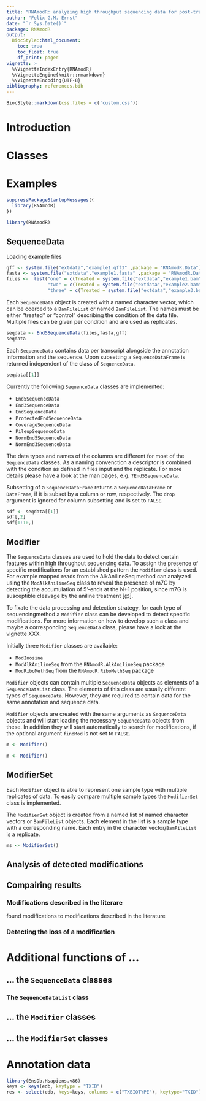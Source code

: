 ```yaml
---
title: "RNAmodR: analyzing high throughput sequencing data for post-transcriptional RNA modification footprints"
author: "Felix G.M. Ernst"
date: "`r Sys.Date()`"
package: RNAmodR
output:
  BiocStyle::html_document:
    toc: true
    toc_float: true
    df_print: paged
vignette: >
  %\VignetteIndexEntry{RNAmodR}
  %\VignetteEngine{knitr::rmarkdown}
  %\VignetteEncoding{UTF-8}
bibliography: references.bib
---
```


```r
BiocStyle::markdown(css.files = c('custom.css'))
```

# Introduction

# Classes

# Examples

```r
suppressPackageStartupMessages({
  library(RNAmodR)
})
```
```r
library(RNAmodR)
```

## SequenceData

Loading example files

```r
gff <- system.file("extdata","example1.gff3" ,package = "RNAmodR.Data")
fasta <- system.file("extdata","example1.fasta" ,package = "RNAmodR.Data")
files <-  list("one" = c(Treated = system.file("extdata","example1.bam" ,package = "RNAmodR.Data")),
               "two" = c(Treated = system.file("extdata","example2.bam" ,package = "RNAmodR.Data")),
               "three" = c(Treated = system.file("extdata","example3.bam" ,package = "RNAmodR.Data")))
```

Each `SequenceData` object is created with a named character vector, which can 
be coerced to a `BamFileList` or named `BamFileList`. The names must be either
"treated" or "control" describing the condition of the data file. Multiple 
files can be given per condition and are used as replicates.

```r
seqdata <- End5SequenceData(files,fasta,gff)
seqdata
```

Each `SequenceData` contains data per transcript alongside the annotation 
information and the sequence. Upon subsetting a `SequenceDataFrame` is returned
independent of the class of `SequenceData`.

```r
seqdata[[1]]
```

Currently the following `SequenceData` classes are implemented:

 * `End5SequenceData`
 * `End3SequenceData`
 * `EndSequenceData`
 * `ProtectedEndSequenceData`
 * `CoverageSequenceData`
 * `PileupSequenceData`
 * `NormEnd5SequenceData`
 * `NormEnd3SequenceData`

The data types and names of the columns are different for most of the 
`SequenceData` classes. As a naming convenction a descriptor is combined with
the condition as defined in files input and the replicate. For more details
please have a look at the man pages, e.g. `?End5SequenceData`.

Subsetting of a `SequenceDataFrame` returns a `SequenceDataFrame` or `DataFrame`, 
if it is subset by a column or row, respectively. The `drop` argument is 
ignored for column subsetting and is set to `FALSE`.

```r
sdf <- seqdata[[1]]
sdf[,2]
sdf[1:10,]
```

## Modifier

The `SequenceData` classes are used to hold the data to detect certain features
within high throughput sequencing data. To assign the presence of specific
modifications for an established pattern the `Modifier` class is used. For
example mapped reads from the AlkAnilineSeq method can analyzed using the
`ModAlkAnilineSeq` class to reveal the presence of m7G by detecting the
accumulation of 5'-ends at the N+1 position, since m7G is susceptible cleavage
by the aniline treatment [@].

To fixate the data processing and detection strategy, for each type of 
sequencingmethod a `Modifier` class can be developed to detect specific 
modifications. For more information on how to develop such a class and maybe a 
corresponding `SequenceData` class, please have a look at the vignette XXX.

Initially three `Modifier` classes are available:

 * `ModInosine`
 * `ModAlkAnilineSeq` from the `RNAmodR.AlkAnilineSeq` package
 * `ModRiboMethSeq` from the `RNAmodR.RiboMethSeq` package
 
`Modifier` objects can contain multiple `SequenceData` objects as elements of
a `SequenceDataList` class. The elements of this class are usually different 
types of `SequenceData`. However, they are required to contain data for the 
same annotation and sequence data.

`Modifier` objects are created with the same arguments as `SequenceData` objects
and will start loading the necessary `SequenceData` objects from these. In 
addition they will start automatically to search for modifications, if the 
optional argument `findMod` is not set to `FALSE`. 

```r
m <- Modifier()
```

```r
m <- Modifier()
```


## ModifierSet

Each `Modifier` object is able to represent one sample type with multiple 
replicates of data. To easily compare multiple sample types the `ModifierSet`
class is implemented.

The `ModifierSet` object is created from a named list of named character vectors
or `BamFileList` objects. Each element in the list is a sample type with a 
corresponding name. Each entry in the character vector/`BamFileList` is a 
replicate.


```r
ms <- ModifierSet()
```

## Analysis of detected modifications

## Compairing results

### Modifications described in the literare
found modifications to modifications described in the literature


### Detecting the loss of a modification






# Additional functions of ...


## ... the `SequenceData` classes

### The `SequenceDataList` class

## ... the `Modifier` classes


## ... the `ModifierSet` classes



# Annotation data

```r
library(EnsDb.Hsapiens.v86)
keys <- keys(edb, keytype = "TXID")
res <- select(edb, keys=keys, columns = c("TXBIOTYPE"), keytype="TXID")

```